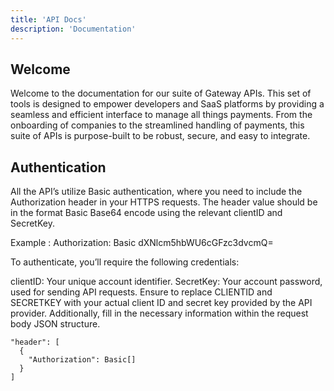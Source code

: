 ```yaml
---
title: 'API Docs'
description: 'Documentation'
---
```




## Welcome

Welcome to the documentation for our suite of Gateway APIs. This set of tools is designed to empower developers and SaaS platforms by providing a seamless and efficient interface to manage all things payments. From the onboarding of companies to the streamlined handling of payments, this suite of APIs is purpose-built to be robust, secure, and easy to integrate.

## Authentication

<Note>
  All the API’s utilize Basic authentication, where you need to include the Authorization header in your HTTPS requests. The header value should be in the format Basic Base64 encode using the relevant clientID and SecretKey.
</Note>

Example : Authorization: Basic dXNlcm5hbWU6cGFzc3dvcmQ=

To authenticate, you’ll require the following credentials:

clientID: Your unique account identifier.
SecretKey: Your account password, used for sending API requests.
Ensure to replace CLIENTID and SECRETKEY with your actual client ID and secret key provided by the API provider. Additionally, fill in the necessary information within the request body JSON structure.

```cURL
"header": [
  {
    "Authorization": Basic[]
  }
]
```
